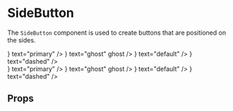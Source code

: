 

<Meta title="Components/Buttons/SideButton" component={SideButton} />

# SideButton

The `SideButton` component is used to create buttons that are positioned on the sides.

<Story name="Basic">
  <div>
    <SideButton
      className="basic-side-button"
      style={{ top: 50 }}
      type="primary"
      icon={<SearchOutlined />}
      text="primary"
    />
    <SideButton
      className="basic-side-button"
      style={{ top: 100 }}
      type="primary"
      icon={<SearchOutlined />}
      text="ghost"
      ghost
    />
    <SideButton
      className="basic-side-button"
      style={{ top: 150 }}
      type="default"
      icon={<SearchOutlined />}
      text="default"
    />
    <SideButton
      className="basic-side-button"
      style={{ top: 200 }}
      type="dashed"
      icon={<SearchOutlined />}
      text="dashed"
    />
  </div>
</Story>


<Story name="Small">
  <div>
    <SideButton
      className="small-side-button"
      size="small"
      style={{ top: 300 }}
      type="primary"
      icon={<SearchOutlined />}
      text="primary"
    />
    <SideButton
      className="small-side-button"
      size="small"
      style={{ top: 350 }}
      type="primary"
      icon={<SearchOutlined />}
      text="ghost"
      ghost
    />
    <SideButton
      className="small-side-button"
      size="small"
      style={{ top: 400 }}
      type="default"
      icon={<SearchOutlined />}
      text="default"
    />
    <SideButton
      className="small-side-button"
      size="small"
      style={{ top: 450 }}
      type="dashed"
      icon={<SearchOutlined />}
      text="dashed"
    />
  </div>
</Story>

## Props

<ArgsTable of={SideButton} />
